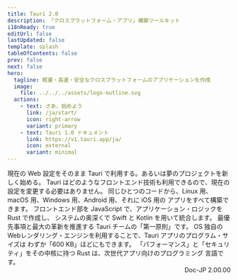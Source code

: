 ```yaml
---
title: Tauri 2.0
description: 「クロスプラットフォーム・アプリ」構築ツールキット
i18nReady: true
editUrl: false
lastUpdated: false
template: splash
tableOfContents: false
prev: false
next: false
hero:
  tagline: 軽量・高速・安全なクロスプラットフォームのアプリケーションを作成
  image:
    file: ../../../assets/logo-outline.svg
  actions:
    - text: さあ、始めよう
      link: /ja/start/
      icon: right-arrow
      variant: primary
    - text: Tauri 1.0 ドキュメント
      link: https://v1.tauri.app/ja/
      icon: external
      variant: minimal
---
```



<div class="hero-bg">
  <div class="bg-logo"></div>
  <div class="bg-grad"></div>
  <div class="bg-grad-red"></div>
</div>

<div class="lp-cta-card">
  <Card title="プロジェクトを始める" icon="rocket">
    <Cta />
  </Card>
</div>

<CardGrid>
  <Card title="フロントエンドは Web 技術" icon="rocket">
    現在の Web 設定をそのまま Tauri
    で利用する。あるいは夢のプロジェクトを新しく始める。 Tauri
    はどのようなフロントエンド技術も利用できるので、現在の設定を変更する必要はありません。
  </Card>
  <Card title="クロスプラットフォーム対応" icon="rocket">
    同じひとつのコードから、Linux 用、macOS 用、Windows 用、Android 用、それに
    iOS 用の アプリをすべて構築できます。
  </Card>
  <Card title="プロセス間通信" icon="rocket">
    フロントエンド部を JavaScript で、アプリケーション・ロジックを Rust
    で作成し、 システムの奥深くで Swift と Kotlin を用いて統合します。
  </Card>
  <Card title="最大限の安全性" icon="rocket">
    最優先事項と最大の革新を推進する Tauri チームの「第一原則」です。
  </Card>
  <Card title="アプリ軽量化" icon="rocket">
    OS 独自のWebレンダリング・エンジンを利用することで、Tauri
    アプリのプログラム・サイズは わずか「600 KB」ほどにもできます。
  </Card>
  <Card title="Rust で動作" icon="rocket">
    「パフォーマンス」と「セキュリティ」をその中核に持つ Rust
    は、次世代アプリ向けのプログラミング 言語です。
  </Card>
</CardGrid>

<div style="text-align: right;">Doc-JP 2.00.00</div>

